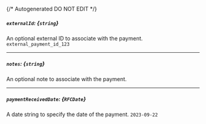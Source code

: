 {/* Autogenerated DO NOT EDIT  */}
##### `externalId`: *{`string`}*
An optional external ID to associate with the payment.
`external_payment_id_123`

---
##### `notes`: *{`string`}*
An optional note to associate with the payment.

---
##### `paymentReceivedDate`: *{`RFCDate`}*
A date string to specify the date of the payment.
`2023-09-22`

